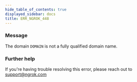 ```yaml
---
hide_table_of_contents: true
displayed_sidebar: docs
title: ERR_NGROK_448
---
```


### Message

The domain `DOMAIN` is not a fully qualified domain name.

### Further help

If you're having trouble resolving this error, please reach out to [support@ngrok.com](mailto:support@ngrok.com?subject=Help%20with%20ERR_NGROK_448)
